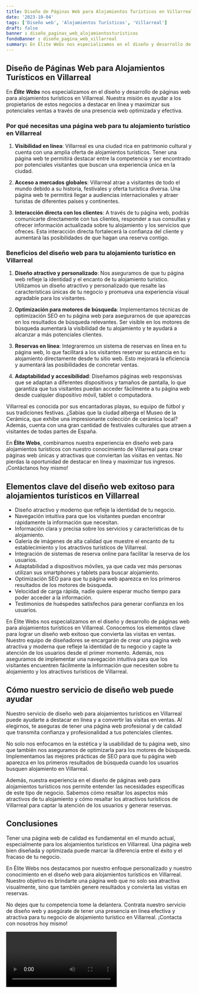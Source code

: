 ```yaml
---
title: Diseño de Páginas Web para Alojamientos Turísticos en Villarreal
date: '2023-10-04'
tags: ['Diseño web', 'Alojamientos Turísticos', 'Villarreal']
draft: false
banner : diseño_paginas_web_alojamientosturísticos
fondoBanner : diseño_pagina_web_villarreal
summary: En Élite Webs nos especializamos en el diseño y desarrollo de páginas web para alojamientos turísticos en Villarreal. Nuestra misión es ayudar a los propietarios de estos negocios a destacar en línea y maximizar sus potenciales ventas a través de una presencia web optimizada y efectiva.
---
```


## Diseño de Páginas Web para Alojamientos Turísticos en Villarreal

En ***Élite Webs*** nos especializamos en el diseño y desarrollo de páginas web para alojamientos turísticos en Villarreal. Nuestra misión es ayudar a los propietarios de estos negocios a destacar en línea y maximizar sus potenciales ventas a través de una presencia web optimizada y efectiva.

### Por qué necesitas una página web para tu alojamiento turístico en Villarreal

1. **Visibilidad en línea**: Villarreal es una ciudad rica en patrimonio cultural y cuenta con una amplia oferta de alojamientos turísticos. Tener una página web te permitirá destacar entre la competencia y ser encontrado por potenciales visitantes que buscan una experiencia única en la ciudad.

2. **Acceso a mercados globales**: Villarreal atrae a visitantes de todo el mundo debido a su historia, festivales y oferta turística diversa. Una página web te permitirá llegar a audiencias internacionales y atraer turistas de diferentes países y continentes.

3. **Interacción directa con los clientes**: A través de tu página web, podrás comunicarte directamente con tus clientes, responder a sus consultas y ofrecer información actualizada sobre tu alojamiento y los servicios que ofreces. Esta interacción directa fortalecerá la confianza del cliente y aumentará las posibilidades de que hagan una reserva contigo.

### Beneficios del diseño web para tu alojamiento turístico en Villarreal

1. **Diseño atractivo y personalizado**: Nos aseguramos de que tu página web refleje la identidad y el encanto de tu alojamiento turístico. Utilizamos un diseño atractivo y personalizado que resalte las características únicas de tu negocio y promueva una experiencia visual agradable para los visitantes.

2. **Optimización para motores de búsqueda**: Implementamos técnicas de optimización SEO en tu página web para asegurarnos de que aparezcas en los resultados de búsqueda relevantes. Ser visible en los motores de búsqueda aumentará la visibilidad de tu alojamiento y te ayudará a alcanzar a más potenciales clientes.

3. **Reservas en línea**: Integraremos un sistema de reservas en línea en tu página web, lo que facilitará a los visitantes reservar su estancia en tu alojamiento directamente desde tu sitio web. Esto mejorará la eficiencia y aumentará las posibilidades de concretar ventas.

4. **Adaptabilidad y accesibilidad**: Diseñamos páginas web responsivas que se adaptan a diferentes dispositivos y tamaños de pantalla, lo que garantiza que tus visitantes puedan acceder fácilmente a tu página web desde cualquier dispositivo móvil, tablet o computadora.

Villarreal es conocida por sus encantadoras playas, su equipo de fútbol y sus tradiciones festivas. ¿Sabías que la ciudad alberga el Museo de la Cerámica, que exhibe una impresionante colección de cerámica local? Además, cuenta con una gran cantidad de festivales culturales que atraen a visitantes de todas partes de España.

En **Élite Webs**, combinamos nuestra experiencia en diseño web para alojamientos turísticos con nuestro conocimiento de Villarreal para crear páginas web únicas y atractivas que conviertan las visitas en ventas. No pierdas la oportunidad de destacar en línea y maximizar tus ingresos. ¡Contáctanos hoy mismo!

<GifSeo />

<Cta />

## Elementos clave del diseño web exitoso para alojamientos turísticos en Villarreal

- Diseño atractivo y moderno que refleje la identidad de tu negocio.
- Navegación intuitiva para que los visitantes puedan encontrar rápidamente la información que necesitan.
- Información clara y precisa sobre los servicios y características de tu alojamiento.
- Galería de imágenes de alta calidad que muestre el encanto de tu establecimiento y los atractivos turísticos de Villarreal.
- Integración de sistemas de reserva online para facilitar la reserva de los usuarios.
- Adaptabilidad a dispositivos móviles, ya que cada vez más personas utilizan sus smartphones y tablets para buscar alojamiento.
- Optimización SEO para que tu página web aparezca en los primeros resultados de los motores de búsqueda.
- Velocidad de carga rápida, nadie quiere esperar mucho tiempo para poder acceder a la información.
- Testimonios de huéspedes satisfechos para generar confianza en los usuarios.

En Élite Webs nos especializamos en el diseño y desarrollo de páginas web para alojamientos turísticos en Villarreal. Conocemos los elementos clave para lograr un diseño web exitoso que convierta las visitas en ventas. Nuestro equipo de diseñadores se encargarán de crear una página web atractiva y moderna que refleje la identidad de tu negocio y capte la atención de los usuarios desde el primer momento. Además, nos aseguramos de implementar una navegación intuitiva para que los visitantes encuentren fácilmente la información que necesiten sobre tu alojamiento y los atractivos turísticos de Villarreal.

## Cómo nuestro servicio de diseño web puede ayudar

Nuestro servicio de diseño web para alojamientos turísticos en Villarreal puede ayudarte a destacar en línea y a convertir las visitas en ventas. Al elegirnos, te aseguras de tener una página web profesional y de calidad que transmita confianza y profesionalidad a tus potenciales clientes. 

No solo nos enfocamos en la estética y la usabilidad de tu página web, sino que también nos aseguramos de optimizarla para los motores de búsqueda. Implementamos las mejores prácticas de SEO para que tu página web aparezca en los primeros resultados de búsqueda cuando los usuarios busquen alojamiento en Villarreal.

Además, nuestra experiencia en el diseño de páginas web para alojamientos turísticos nos permite entender las necesidades específicas de este tipo de negocio. Sabemos cómo resaltar los aspectos más atractivos de tu alojamiento y cómo resaltar los atractivos turísticos de Villarreal para captar la atención de los usuarios y generar reservas.

## Conclusiones

Tener una página web de calidad es fundamental en el mundo actual, especialmente para los alojamientos turísticos en Villarreal. Una página web bien diseñada y optimizada puede marcar la diferencia entre el éxito y el fracaso de tu negocio.

En Élite Webs nos destacamos por nuestro enfoque personalizado y nuestro conocimiento en el diseño web para alojamientos turísticos en Villarreal. Nuestro objetivo es brindarte una página web que no solo sea atractiva visualmente, sino que también genere resultados y convierta las visitas en reservas.

No dejes que tu competencia tome la delantera. Contrata nuestro servicio de diseño web y asegúrate de tener una presencia en línea efectiva y atractiva para tu negocio de alojamiento turístico en Villarreal. ¡Contacta con nosotros hoy mismo!

<Video />

<CtaBot job='Alojamientos Turísticos' city='Villarreal'/>

<Gmaps query='Villarreal+españa+maps' />